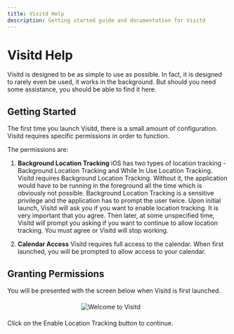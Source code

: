 ```yaml
---
title: Visitd Help
description: Getting started guide and documentation for Visitd
---
```


# Visitd Help

Visitd is designed to be as simple to use as possible. In fact, it is designed to rarely even be used, it works in the background.
But should you need some assistance, you should be able to find it here.  

## Getting Started

The first time you launch Visitd, there is a small amount of configuration. Visitd requires specific permissions in order to function.  

The permissions are:

1.  __Background Location Tracking__
iOS has two types of location tracking - Background Location Tracking and While In Use Location Tracking. Visitd requires Background
Location Tracking. Without it, the application would have to be running in the foreground all the time which is obviously not possible.
Background Location Tracking is a sensitive privilege and the application has to prompt the user twice. Upon initial launch, Visitd will
ask you if you want to enable location tracking. It is very important that you agree. Then later, at some unspecified time, Visitd
will prompt you asking if you want to continue to allow location tracking. You must agree or Visitd will stop working.

2. __Calendar Access__
Visitd requires full access to the calendar. When first launched, you will be prompted to allow access to your calendar.

## Granting Permissions 

You will be presented with the screen below when Visitd is first launched.  

<div style="width: 33.333333%; margin: 1.25rem auto;">

![Welcome to Visitd](/onboarding/welcome.png)

</div>

Click on the Enable Location Tracking button to continue.